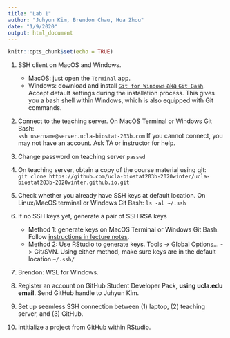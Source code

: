 ```yaml
---
title: "Lab 1"
author: "Juhyun Kim, Brendon Chau, Hua Zhou"
date: "1/9/2020"
output: html_document
---
```


```r
knitr::opts_chunk$set(echo = TRUE)
```

1. SSH client on MacOS and Windows. 
    - MacOS: just open the `Terminal` app.  
    - Windows: download and install [`Git for Windows` aka `Git Bash`](https://gitforwindows.org). Accept default settings during the installation process.  This gives you a bash shell within Windows, which is also equipped with Git commands.

2. Connect to the teaching server. On MacOS Terminal or Windows Git Bash:  
    ```
    ssh username@server.ucla-biostat-203b.com
    ```
If you cannot connect, you may not have an account. Ask TA or instructor for help.

3. Change password on teaching server
    ```
    passwd
    ```

4. On teaching server, obtain a copy of the course material using git:  
    ```
    git clone https://github.com/ucla-biostat203b-2020winter/ucla-biostat203b-2020winter.github.io.git
    ```

5. Check whether you already have SSH keys at default location. On Linux/MacOS terminal or Windows Git Bash:
    ```
    ls -al ~/.ssh
    ```
   
6. If no SSH keys yet, generate a pair of SSH RSA keys
    - Method 1: generate keys on MacOS Terminal or Windows Git Bash. Follow [instructions in lecture notes](https://ucla-biostat203b-2020winter.github.io/slides/02-linux/linux.html#steps-to-generate-keys).  
    - Method 2: Use RStudio to generate keys. Tools -> Global Options... -> Git/SVN. 
Using either method, make sure keys are in the default location `~/.ssh/`

7. Brendon: WSL for Windows.

8. Register an account on GitHub Student Developer Pack, **using ucla.edu email**. Send GitHub handle to Juhyun Kim.

9. Set up seemless SSH connection between (1) laptop, (2) teaching server, and (3) GitHub.

10. Intitialize a project from GitHub within RStudio.